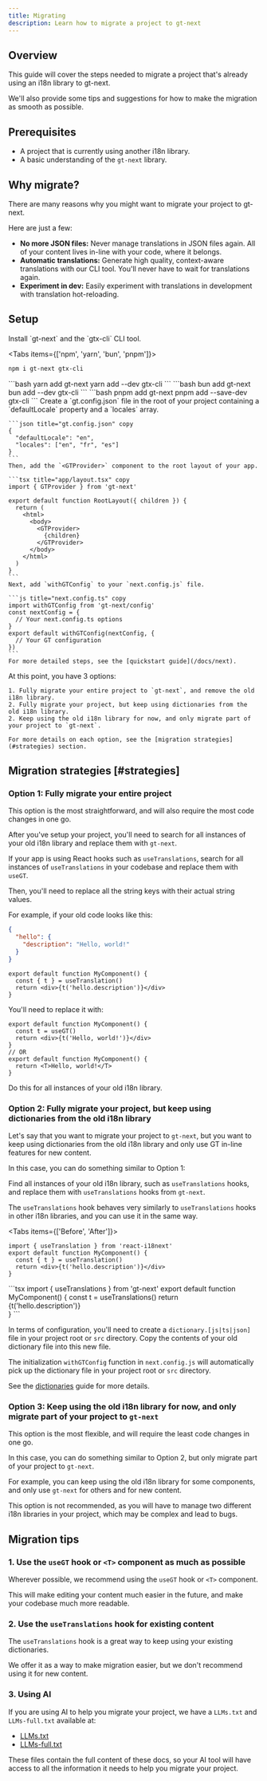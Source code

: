 ```yaml
---
title: Migrating
description: Learn how to migrate a project to gt-next
---
```


## Overview

This guide will cover the steps needed to migrate a project that's already using an i18n library to gt-next.

We'll also provide some tips and suggestions for how to make the migration as smooth as possible.

## Prerequisites

- A project that is currently using another i18n library.
- A basic understanding of the `gt-next` library.

## Why migrate?

There are many reasons why you might want to migrate your project to gt-next.

Here are just a few:

- **No more JSON files:** Never manage translations in JSON files again.
All of your content lives in-line with your code, where it belongs.
- **Automatic translations:** Generate high quality, context-aware translations with our CLI tool.
You'll never have to wait for translations again.
- **Experiment in dev:** Easily experiment with translations in development with translation hot-reloading.

## Setup

<Steps>
  <Step>
    Install `gt-next` and the `gtx-cli` CLI tool.

    
<Tabs items={['npm', 'yarn', 'bun', 'pnpm']}>
  <Tab value="npm">
  ```bash 
  npm i gt-next gtx-cli
  ``` 
  </Tab>
  <Tab value="yarn">
  ```bash 
  yarn add gt-next
  yarn add --dev gtx-cli
  ```
  </Tab>

  <Tab value="bun">
  ```bash 
  bun add gt-next
  bun add --dev gtx-cli
  ```
  </Tab>
  <Tab value="pnpm">
  ```bash 
  pnpm add gt-next
  pnpm add --save-dev gtx-cli
  ```
  </Tab>
</Tabs>
  </Step>
  <Step>
    Create a `gt.config.json` file in the root of your project containing a `defaultLocale` property and a `locales` array.

    ```json title="gt.config.json" copy
    {
      "defaultLocale": "en",
      "locales": ["en", "fr", "es"]
    }
    ```
    Then, add the `<GTProvider>` component to the root layout of your app.

    ```tsx title="app/layout.tsx" copy   
    import { GTProvider } from 'gt-next'

    export default function RootLayout({ children }) {
      return (
        <html>
          <body>
            <GTProvider>
              {children}
            </GTProvider>
          </body>
        </html>
      )
    }
    ```
    Next, add `withGTConfig` to your `next.config.js` file.

    ```js title="next.config.ts" copy
    import withGTConfig from 'gt-next/config'
    const nextConfig = {
      // Your next.config.ts options
    }
    export default withGTConfig(nextConfig, {
      // Your GT configuration
    })
    ```
    For more detailed steps, see the [quickstart guide](/docs/next).
  </Step>
  <Step>
    At this point, you have 3 options: 

    1. Fully migrate your entire project to `gt-next`, and remove the old i18n library.
    2. Fully migrate your project, but keep using dictionaries from the old i18n library.
    2. Keep using the old i18n library for now, and only migrate part of your project to `gt-next`.

    For more details on each option, see the [migration strategies](#strategies) section.
  </Step>
</Steps>

## Migration strategies [#strategies]

### Option 1: Fully migrate your entire project

This option is the most straightforward, and will also require the most code changes in one go.

After you've setup your project, you'll need to search for all instances of your old i18n library and replace them with `gt-next`.

If your app is using React hooks such as `useTranslations`, search for all instances of `useTranslations` in your codebase and replace them with `useGT`.

Then, you'll need to replace all the string keys with their actual string values.

For example, if your old code looks like this:

```json title="dictionary.json"
{
  "hello": {
    "description": "Hello, world!"
  }
}
```

```tsx
export default function MyComponent() {
  const { t } = useTranslation()
  return <div>{t('hello.description')}</div>
}
```

You'll need to replace it with:

```tsx
export default function MyComponent() {
  const t = useGT()
  return <div>{t('Hello, world!')}</div>
}
// OR
export default function MyComponent() {
  return <T>Hello, world!</T>
}
```

Do this for all instances of your old i18n library.

### Option 2: Fully migrate your project, but keep using dictionaries from the old i18n library

Let's say that you want to migrate your project to `gt-next`, but you want to keep using dictionaries from the old i18n library
and only use GT in-line features for new content.

In this case, you can do something similar to Option 1:

Find all instances of your old i18n library, such as `useTranslations` hooks, and replace them with `useTranslations` hooks from `gt-next`.

The `useTranslations` hook behaves very similarly to `useTranslations` hooks in other i18n libraries, and you can use it in the same way.

<Tabs items={['Before', 'After']}>
  <Tab value="Before">
  ```tsx
  import { useTranslation } from 'react-i18next'
  export default function MyComponent() {
    const { t } = useTranslation()
    return <div>{t('hello.description')}</div>
  }
  ```
  </Tab>
  <Tab value="After">
  ```tsx
  import { useTranslations } from 'gt-next'
  export default function MyComponent() {
    const t = useTranslations()
    return <div>{t('hello.description')}</div>
  }
  ```
  </Tab>
</Tabs>

In terms of configuration, you'll need to create a `dictionary.[js|ts|json]` file in your project root or `src` directory.
Copy the contents of your old dictionary file into this new file. 

The initialization `withGTConfig` function in `next.config.js` will automatically pick up the dictionary file in your project root or `src` directory.

See the [dictionaries](/docs/next/guides/dictionaries) guide for more details.

### Option 3: Keep using the old i18n library for now, and only migrate part of your project to `gt-next`

This option is the most flexible, and will require the least code changes in one go.

In this case, you can do something similar to Option 2, but only migrate part of your project to `gt-next`.

For example, you can keep using the old i18n library for some components, and only use `gt-next` for others and for new content.

<Callout type="warn">
  This option is not recommended, as you will have to manage two different i18n libraries in your project, which may be complex and lead to bugs.
</Callout>

## Migration tips

### 1. Use the `useGT` hook or `<T>` component as much as possible

Wherever possible, we recommend using the `useGT` hook or `<T>` component.

This will make editing your content much easier in the future, and make your codebase much more readable.

### 2. Use the `useTranslations` hook for existing content

The `useTranslations` hook is a great way to keep using your existing dictionaries.

We offer it as a way to make migration easier, but we don't recommend using it for new content.

### 3. Using AI

If you are using AI to help you migrate your project, we have a `LLMs.txt` and `LLMs-full.txt` available at:

- [LLMs.txt](/llms.txt)
- [LLMs-full.txt](/llms-full.txt)

These files contain the full content of these docs, so your AI tool will have access to all the information it needs to help you migrate your project.
